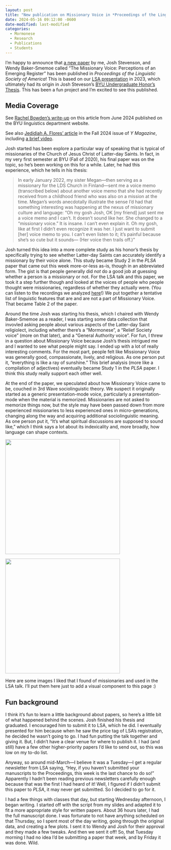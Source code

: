 ```yaml
---
layout: post
title: "New publication on Missionary Voice in *Proceedings of the Linguistic Society of America*"
date: 2024-05-16 09:12:00 -0600
date-modified: last-modified
categories: 
  - Mormonese
  - Research
  - Publications
  - Students
---
```


I'm happy to announce that [a new paper](https://journals.linguisticsociety.org/proceedings/index.php/PLSA/article/view/5701) by me, Josh Stevenson, and Wendy Baker-Smemoe called "The Missionary Voice: Perceptions of an Emerging Register" has been published in *Proceedings of the Linguistic Society of America*! This is based on our [LSA presentation](/downloads/240104-LSA2024_missionary_script.pdf) in 2023, which ultimately had its origin in Josh Steveson's [BYU Undergraduate Honor's Thesis](https://scholarsarchive.byu.edu/cgi/viewcontent.cgi?article=1336&context=studentpub_uht). This has been a fun project and I'm excited to see this published. 

::: {.callout-tip}
## Media Coverage

See [Rachel Bowden's write-up](https://ling.byu.edu/missionary-voice-real-or-fake) on this article from June 2024 published on the BYU linguistics department website.

See also [Jedidiah A. Flores' article](https://magazine.byu.edu/article/missionary-voice-byu-research/) in the Fall 2024 issue of *Y Magazine*, including [a brief video](https://www.youtube.com/watch?v=UIcYzTiONRk).

:::



Josh started has been explore a particular way of speaking that is typical of missionaries of the Church of Jesus Christ of Latter-day Saints. In fact, in my very first semester at BYU (Fall of 2020), his final paper was on the topic, so he's been working on this for a while. Later, he had this experience, which he tells in his thesis:

> In early January 2022, my sister Megan---then serving as a missionary for the LDS Church in Finland---sent me a voice memo (transcribed below) about another voice memo that she had recently received from a childhood friend who was also on a mission at the time. Megan’s words anecdotally illustrate the sense I’d had that something interesting was happening at the nexus of missionary culture and language: "Oh my gosh Josh, OK [my friend] just sent me a voice memo and I can’t. It doesn’t sound like her. She changed to a “missionary voice.” It is insane. I can’t even explain it. Oh my gosh, like at first I didn’t even recognize it was her. I just want to submit [her] voice memo to you. I can’t even listen to it; it’s painful because she’s so cute but it sounds--- (Her voice then trails off.)"

Josh turned this idea into a more complete study as his honor's thesis by specifically trying to see whether Latter-day Saints can accurately identify a missionary by their voice alone. This study became Study 2 in the *PLSA* paper that came out this week more-or-less as-is, though in an abbreviated form. The gist is that people generally did *not* do a good job at guessing whether a person is a missionary or not. For the LSA talk and this paper, we took it a step further though and looked at the voices of people who people thought were missionaries, regardless of whether they actually were. (You can listen to the recordings we analyzed [here](/data/missionary_voice/)!) We put together a tentative list of linguistic features that are and are not a part of Missionary Voice. That became Table 2 of the paper. 

Around the time Josh was starting his thesis, which I chaired with Wendy Baker-Smemoe as a reader, I was starting some data collection that invovled asking people about various aspects of the Latter-day Saint religiolect, including whether there's a "Mormonese", a "Relief Society voice" (more on that later), and a "General Authority voice". For fun, I threw in a question about Missionary Voice because Josh's thesis intrigued me and I wanted to see what people might say. I ended up with a lot of really interesting comments. For the most part, people felt like Missionary Voice was generally good, compassionate, lively, and religious. As one person put it, "everything is like a ray of sunshine." This brief analysis (more like a compilation of adjectives) eventually became Study 1 in the *PLSA* paper. I think this study really support each other well. 

At the end of the paper, we speculated about how Missionary Voice came to be, couched in 3rd Wave sociolinguistic theory. We suspect it originally started as a generic presentation-mode voice, particularly a presentation-mode when the material is memorized. Missionaries are not asked to memorize things now, but the style may have been passed down from more experienced missionaries to less experienced ones in micro-generations, changing along the way and acquiring additional sociolinguistic meaning. As one person put it, "It's what spiritual discussions are supposed to sound like," which I think says a lot about its indexicality and, more broadly, how language can shape contexts. 


::: {#fig-missionaries layout-ncol=2}

![](sisters.jpg){width=360}

![](elders.png){width=360}

Here are some images I liked that I found of missionaries and used in the LSA talk. I'll put them here just to add a visual component to this page :)
:::


## Fun background

I think it's fun to learn a little background about papers, so here's a little bit of what happened behind the scenes. Josh finished his thesis and graduated. I encouraged him to submit it to LSA, which he did. I eventually presented for him because when he saw the price tag of LSA's registration, he decided he wasn't going to go. I had fun putting the talk together and giving it. But, I didn't have a clear venue for where to publish it. I had (and still) have a few other higher-priority papers I'd like to send out, so this was low on my to-do list. 

Anyway, so around mid-March---I believe it was a Tuesday---I get a regular newsletter from LSA saying, "Hey, if you haven't submitted your manuscripts to the Proceedings, this week is the last chance to do so!" Apparently I hadn't been reading previous newsletters carefully enough because that was the first I had heard of it! Well, I figured if I didn't submit this paper to *PLSA*, it may never get submitted. So I decided to go for it. 

I had a few things with classes that day, but starting Wednesday afternoon, I began writing. I started off with the script from my slides and adapted it to fit a more appropriate style for written papers. About 36 hours later, I had the full manuscript done. I was fortunate to not have anything scheduled on that Thursday, so I spent most of the day writing, going through the original data, and creating a few plots. I sent it to Wendy and Josh for their approval and they made a few tweaks. And then we sent it off! So, that Tuesday morning I had no idea I'd be submitting a paper that week, and by Friday it was done. Wild. 